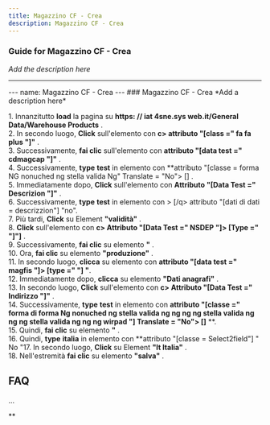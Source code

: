 ```yaml
---
title: Magazzino CF - Crea
description: Magazzino CF - Crea
---
```


### Guide for Magazzino CF - Crea

*Add the description here*

___

\--- name: Magazzino CF - Crea --- ### Magazzino CF - Crea \*Add a description here\*  
  
1\. Innanzitutto **load** la pagina su **https: // iat 4sne.sys web.it/General Data/Warehouse Products** .  
2\. In secondo luogo, **Click** sull'elemento con **c> attributo "\[class =" fa fa plus "\]"** .  
3\. Successivamente, **fai clic** sull'elemento con **attributo "\[data test =" cdmagcap "\]"** .  
4\. Successivamente, **type** **test** in elemento con **attributo "\[classe = forma NG nonuched ng stella valida Ng" Translate = "No"> \[\] .  
5\. Immediatamente dopo, **Click** sull'elemento con **Attributo "\[Data Test =" Descrizion "\]"** .  
6\. Successivamente, **type** **test** in elemento con \> \[/q> attributo "\[dati di dati = descrizzion"\] "no".  
7\. Più tardi, **Click** su Element **"validità"** .  
8\. **Click** sull'elemento con **c> Attributo "\[Data Test =" NSDEP "\]> \[Type =" "\]"\]** .  
9\. Successivamente, **fai clic** su elemento **"** .  
10\. Ora, **fai clic** su elemento **"produzione"** .  
11\. In secondo luogo, **clicca** su elemento con **attributo "\[data test =" magfis "\]> \[type =" "\] "**.  
12\. Immediatamente dopo, **clicca** su elemento **"Dati anagrafi"** .  
13\. In secondo luogo, **Click** sull'elemento con **c> Attributo "\[Data Test =" Indirizzo "\]"** .  
14\. Successivamente, **type** **test** in elemento con **attributo "\[classe =" forma di forma Ng nonuched ng stella valida ng ng ng ng stella valida ng ng ng stella valida ng ng ng wirpad "\] Translate = "No"> \[\]** **.  
15\. Quindi, **fai clic** su elemento **"** .  
16\. Quindi, **type** **italia** in elemento con **attributo "\[classe = Select2field"\] " No "17\. In secondo luogo, **Click** su Element **"It Italia"** .  
18\. Nell'estremità **fai clic** su elemento **"salva"** .  

FAQ
---

...

**